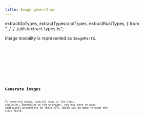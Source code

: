 ```yaml
---
title: Image generation
---
```


  extractGoTypes,
  extractTypescriptTypes,
  extractRustTypes,
} from "../../../utils/extract-types.ts";

Image modality is represented as `ImagePart`s.

<Tabs>
  <TabItem label="TypeScript">
    <Code
      code={extractTypescriptTypes(["ImagePart"])}
      lang="typescript"
      title="types.ts"
    />
  </TabItem>
  <TabItem label="Rust">
    <Code
      code={extractRustTypes(["ImagePart"])}
      lang="rust"
      title="types.rs"
    />
  </TabItem>
  <TabItem label="Go">
    <Code
      code={extractGoTypes(["ImagePart"])}
      lang="go"
      title="types.go"
    />
  </TabItem>
</Tabs>

## Generate images

To generate image, specify `image` in the input `modalities`.
Depending on the provider, you may have to pass additional parameters to their API, which can be done through the `extra` field.

<Tabs>
  <TabItem label="TypeScript">
    <Code
      code={jsGenerateImageCode}
      lang="typescript"
      title="generate-image.ts"
    />
  </TabItem>
</Tabs>